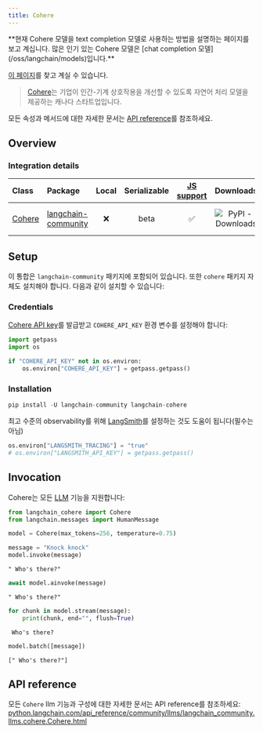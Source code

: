 ```yaml
---
title: Cohere
---
```


<Warning>
**현재 Cohere 모델을 text completion 모델로 사용하는 방법을 설명하는 페이지를 보고 계십니다. 많은 인기 있는 Cohere 모델은 [chat completion 모델](/oss/langchain/models)입니다.**

[이 페이지](/oss/integrations/chat/cohere/)를 찾고 계실 수 있습니다.
</Warning>

>[Cohere](https://cohere.ai/about)는 기업이 인간-기계 상호작용을 개선할 수 있도록 자연어 처리 모델을 제공하는 캐나다 스타트업입니다.

모든 속성과 메서드에 대한 자세한 문서는 [API reference](https://python.langchain.com/api_reference/community/llms/langchain_community.llms.cohere.Cohere.html)를 참조하세요.

## Overview

### Integration details

| Class | Package | Local | Serializable | [JS support](https://js.langchain.com/docs/integrations/llms/cohere/) | Downloads | Version |
| :--- | :--- | :---: | :---: |  :---: | :---: | :---: |
| [Cohere](https://python.langchain.com/api_reference/community/llms/langchain_community.llms.cohere.Cohere.html) | [langchain-community](https://python.langchain.com/api_reference/community/index.html) | ❌ | beta | ✅ | ![PyPI - Downloads](https://img.shields.io/pypi/dm/langchain_community?style=flat-square&label=%20) | ![PyPI - Version](https://img.shields.io/pypi/v/langchain_community?style=flat-square&label=%20) |

## Setup

이 통합은 `langchain-community` 패키지에 포함되어 있습니다. 또한 `cohere` 패키지 자체도 설치해야 합니다. 다음과 같이 설치할 수 있습니다:

### Credentials

[Cohere API key](https://cohere.com/)를 발급받고 `COHERE_API_KEY` 환경 변수를 설정해야 합니다:

```python
import getpass
import os

if "COHERE_API_KEY" not in os.environ:
    os.environ["COHERE_API_KEY"] = getpass.getpass()
```

### Installation

```python
pip install -U langchain-community langchain-cohere
```

최고 수준의 observability를 위해 [LangSmith](https://smith.langchain.com/)를 설정하는 것도 도움이 됩니다(필수는 아님)

```python
os.environ["LANGSMITH_TRACING"] = "true"
# os.environ["LANGSMITH_API_KEY"] = getpass.getpass()
```

## Invocation

Cohere는 모든 [LLM](/oss/langchain/models) 기능을 지원합니다:

```python
from langchain_cohere import Cohere
from langchain.messages import HumanMessage
```

```python
model = Cohere(max_tokens=256, temperature=0.75)
```

```python
message = "Knock knock"
model.invoke(message)
```

```output
" Who's there?"
```

```python
await model.ainvoke(message)
```

```output
" Who's there?"
```

```python
for chunk in model.stream(message):
    print(chunk, end="", flush=True)
```

```output
 Who's there?
```

```python
model.batch([message])
```

```output
[" Who's there?"]
```

## API reference

모든 `Cohere` llm 기능과 구성에 대한 자세한 문서는 API reference를 참조하세요: [python.langchain.com/api_reference/community/llms/langchain_community.llms.cohere.Cohere.html](https://python.langchain.com/api_reference/community/llms/langchain_community.llms.cohere.Cohere.html)